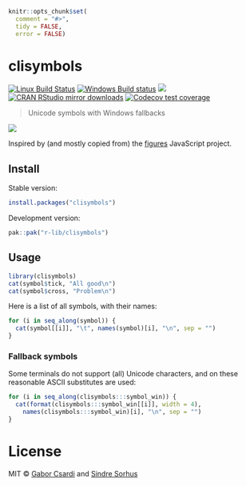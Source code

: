 
```r
knitr::opts_chunk$set(
  comment = "#>",
  tidy = FALSE,
  error = FALSE)
```


# clisymbols

<!-- badges: start -->
[![Linux Build Status](https://travis-ci.org/r-lib/clisymbols.svg?branch=main)](https://app.travis-ci.com/r-lib/clisymbols)
[![Windows Build status](https://ci.appveyor.com/api/projects/status/github/r-lib/clisymbols?svg=true)](https://ci.appveyor.com/project/gaborcsardi/clisymbols)
[![](https://www.r-pkg.org/badges/version/clisymbols)](https://www.r-pkg.org/pkg/clisymbols)
[![CRAN RStudio mirror downloads](https://cranlogs.r-pkg.org/badges/clisymbols)](https://www.r-pkg.org/pkg/clisymbols)
[![Codecov test coverage](https://codecov.io/gh/r-lib/clisymbols/branch/main/graph/badge.svg)](https://app.codecov.io/gh/r-lib/clisymbols?branch=main)
<!-- badges: end -->

> Unicode symbols with Windows fallbacks

![](/screenshot.png)

Inspired by (and mostly copied from) the
[figures](https://github.com/sindresorhus/figures) JavaScript project.

## Install

Stable version:

```r
install.packages("clisymbols")
```

Development version:

```r
pak::pak("r-lib/clisymbols")
```

## Usage

```r
library(clisymbols)
cat(symbol$tick, "All good\n")
cat(symbol$cross, "Problem\n")
```

Here is a list of all symbols, with their names:

```r
for (i in seq_along(symbol)) {
  cat(symbol[[i]], "\t", names(symbol)[i], "\n", sep = "")
}
```

### Fallback symbols

Some terminals do not support (all) Unicode characters, and on these reasonable
ASCII substitutes are used:

```r
for (i in seq_along(clisymbols:::symbol_win)) {
  cat(format(clisymbols:::symbol_win[[i]], width = 4),
    names(clisymbols:::symbol_win)[i], "\n", sep = "")
}
```

# License

MIT © [Gabor Csardi](https://gaborcsardi.org) and [Sindre Sorhus](https://sindresorhus.com)

